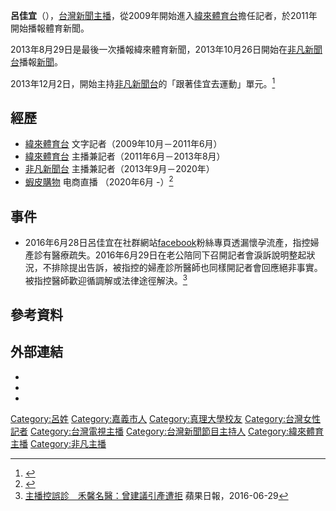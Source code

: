{{主播資訊
| 主播頭銜     = [[蝦皮購物|蝦皮購物]]主播
| 主播姓名     = 呂佳宜
| 主播英文名字 = Elaine
| 主播出生日期 = {{birth_date_and_age|1985|12|6}}
| 星座         = 
| 主播姓名拼音 = 
| 主播年齡     = 
| 主播照片檔案 = 
| 主播照片尺寸 = 200px
| 主播照片圖說 = 
| 國籍         = {{ROC}}
| 籍貫         = 
| 出生地       = {{TWN}}[[嘉義市|嘉義市]]
| 最高學歷     = [[真理大學|真理大學]]運動管理系 
| 暱稱         = 
| 綽號         = 佳佳
| 婚姻狀況     = 已婚
| 配偶         = 吳承穎，育有一女
| 信仰宗教     = 
| 官方網站     = https://www.facebook.com/pages/%E5%91%82%E4%BD%B3%E5%AE%9C/230310737026206
| 備註         = 
|}}
'''呂佳宜'''（{{bd|1985年|12月6日||}}），[[台灣|台灣]][[新聞|新聞]][[新聞主播|主播]]，從2009年開始進入[[緯來體育台|緯來體育台]]擔任記者，於2011年開始播報體育新聞。

2013年8月29日是最後一次播報緯來體育新聞，2013年10月26日開始在[[非凡新聞台|非凡新聞台]]播報[[新聞|新聞]]。

2013年12月2日，開始主持[[非凡新聞台|非凡新聞台]]的「跟著佳宜去運動」單元。<ref>{{Cite web |url=http://www.ettoday.net/news/20141124/429765.htm |title=3大美女主播合體！　張宇、朱芳君絕美祝賀呂佳宜出嫁|work=ETtoday新聞雲|date=2014-11-24|accessdate=2014-11-25 |archive-date=2015-09-24 |archive-url=https://web.archive.org/web/20150924134119/http://www.ettoday.net/news/20141124/429765.htm |dead-url=no }}</ref>

==經歷==
* [[緯來體育台|緯來體育台]] 文字記者（2009年10月－2011年6月）
* [[緯來體育台|緯來體育台]] 主播兼記者（2011年6月－2013年8月）
* [[非凡新聞台|非凡新聞台]] 主播兼記者（2013年9月－2020年）
* [[蝦皮購物|蝦皮購物]] 电商直播 （2020年6月 -）<ref>{{cite news |author1=張鈜閔 |title=揮別10年主播台！甜心主播呂佳宜轉戰電商直播 |url=https://tw.appledaily.com/entertainment/20200622/T3C5NGOBU4UQCHAC2CP7KHJZEE/ |accessdate=2020-10-04 |work=蘋果日報 |date=2020-06-22 |archive-date=2020-10-10 |archive-url=https://web.archive.org/web/20201010121542/https://tw.appledaily.com/entertainment/20200622/T3C5NGOBU4UQCHAC2CP7KHJZEE/ |dead-url=no }}</ref>

==事件==
* 2016年6月28日呂佳宜在社群網站[[facebook|facebook]]粉絲專頁透漏懷孕流產，指控婦產診有醫療疏失。2016年6月29日在老公陪同下召開記者會淚訴說明整起狀況，不排除提出告訴，被指控的婦產診所醫師也同樣開記者會回應絕非事實。被指控醫師歡迎循調解或法律途徑解決。<ref>[http://www.appledaily.com.tw/realtimenews/article/new/20160629/897104 主播控誤診　禾馨名醫：曾建議引產遭拒] {{Wayback|url=http://www.appledaily.com.tw/realtimenews/article/new/20160629/897104 |date=20170803101137 }}蘋果日報，2016-06-29</ref>

==參考資料==
{{Reflist}}

==外部連結==
*{{facebook|chiachialife|呂佳宜}}
*{{instagram|chia0412|呂佳宜Chia Chia}}
*{{youtube|channel=UCI8P8ihTvHRu5gqTYS3Evdw|佳宜Chia Chia}}

{{台灣棒球維基館}}

[[Category:呂姓|Category:呂姓]]
[[Category:嘉義市人|Category:嘉義市人]]
[[Category:真理大學校友|Category:真理大學校友]]
[[Category:台灣女性記者|Category:台灣女性記者]]
[[Category:台灣電視主播|Category:台灣電視主播]]
[[Category:台灣新聞節目主持人|Category:台灣新聞節目主持人]]
[[Category:緯來體育主播|Category:緯來體育主播]]
[[Category:非凡主播|Category:非凡主播]]